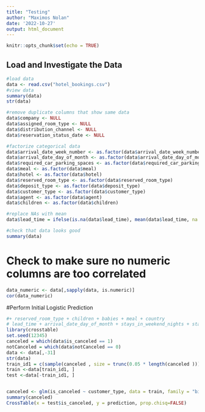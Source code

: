 ```yaml
---
title: "Testing"
author: "Maximos Nolan"
date: '2022-10-27'
output: html_document
---
```


```r
knitr::opts_chunk$set(echo = TRUE)
```

## Load and Investigate the Data
```r
#load data
data <- read.csv("hotel_bookings.csv")
#view data
summary(data)
str(data)
```

```r
#remove duplicate columns that show same data
data$company <- NULL
data$assigned_room_type <- NULL
data$distribution_channel <- NULL
data$reservation_status_date <- NULL

#factorize categorical data
data$arrival_date_week_number <- as.factor(data$arrival_date_week_number)
data$arrival_date_day_of_month <- as.factor(data$arrival_date_day_of_month)
data$required_car_parking_spaces <- as.factor(data$required_car_parking_spaces)
data$meal <- as.factor(data$meal)
data$hotel <- as.factor(data$hotel)
data$reserved_room_type <- as.factor(data$reserved_room_type)
data$deposit_type <- as.factor(data$deposit_type)
data$customer_type <- as.factor(data$customer_type)
data$agent <- as.factor(data$agent)
data$children <- as.factor(data$children)

#replace NAs with mean
data$lead_time = ifelse(is.na(data$lead_time), mean(data$lead_time, na.rm = TRUE), data$lead_time)

#check that data looks good
summary(data)
```
# Check to make sure no numeric columns are too correlated
```r
data_numeric <- data[,sapply(data, is.numeric)]
cor(data_numeric)
```

#Perform Initial Logistic Prediction
```r
#+ reserved_room_type + children + babies + meal + country
# lead_time + arrival_date_day_of_month + stays_in_weekend_nights + stays_in_week_nights + adults + children + babies + meal + country + market_segment + distribution_channel + is_repeated_guest + previous_cancellations +
library(crosstable)
set.seed(12345)
canceled = which(data$is_canceled == 1)
notCanceled = which(data$notCanceled == 0)
data <- data[,-31]
str(data)
train_id1 = c(sample(canceled , size = trunc(0.05 * length(canceled ))),sample(notCanceled , size = trunc(0.05 * length(notCanceled ))))
train <-data[train_id1, ]
test <-data[-train_id1, ]


canceled <- glm(is_canceled ~ customer_type, data = train, family = "binomial")
summary(canceled)
CrossTable(x = test$is_canceled, y = prediction, prop.chisq=FALSE)
```

